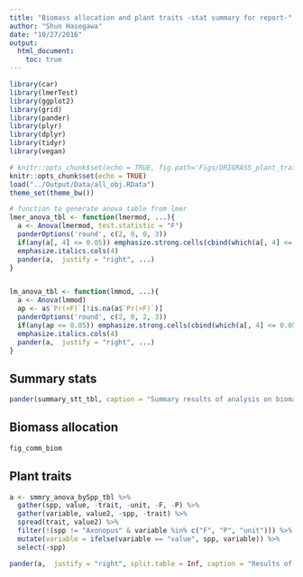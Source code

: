 ```yaml
---
title: "Biomass allocation and plant traits -stat summary for report-"
author: "Shun Hasegawa"
date: "10/27/2016"
output:
  html_document:
    toc: true
---
```


```r
library(car)
library(lmerTest)
library(ggplot2)
library(grid)
library(pander)
library(plyr)
library(dplyr)
library(tidyr)
library(vegan)

# knitr::opts_chunk$set(echo = TRUE, fig.path='Figs/DRIGRASS_plant_trait_', dev=c('pdf', 'png'), dpi = 600)
knitr::opts_chunk$set(echo = TRUE)
load("../Output/Data/all_obj.RData")
theme_set(theme_bw()) 

# function to generate anova table from lmer
lmer_anova_tbl <- function(lmermod, ...){
  a <- Anova(lmermod, test.statistic = "F")
  panderOptions('round', c(2, 0, 0, 3))
  if(any(a[, 4] <= 0.05)) emphasize.strong.cells(cbind(which(a[, 4] <= 0.05), 4))
  emphasize.italics.cols(4)
  pander(a,  justify = "right", ...)
}


lm_anova_tbl <- function(lmmod, ...){
  a <- Anova(lmmod)
  ap <- a$`Pr(>F)`[!is.na(a$`Pr(>F)`)]
  panderOptions('round', c(2, 0, 2, 3))
  if(any(ap <= 0.05)) emphasize.strong.cells(cbind(which(a[, 4] <= 0.05), 4))
  emphasize.italics.cols(4)
  pander(a,  justify = "right", ...)
}


```

## Summary stats

```r
pander(summary_stt_tbl, caption = "Summary results of analysis on biomass allocation: above-ground biomass (ab_biom), below-ground biomass (bl_biom), total biomass (ttl_biom), above:below ratios (ab_rt), below-ground biomass allocation (0-10cm:10-20cm ratio; bl12_rt)")
```


## Biomass allocation

```r
fig_comm_biom
```


## Plant traits

```r
a <- smmry_anova_bySpp_tbl %>% 
  gather(spp, value, -trait, -unit, -F, -P) %>% 
  gather(variable, value2, -spp, -trait) %>% 
  spread(trait, value2) %>% 
  filter(!(spp != "Axonopus" & variable %in% c("F", "P", "unit"))) %>% 
  mutate(variable = ifelse(variable == "value", spp, variable)) %>% 
  select(-spp)

pander(a,  justify = "right", split.table = Inf, caption = "Results of one-way ANOVA for species comparisons and summary with mean±SE. SE is NA when n < 2. Where there was a significant treatment effect at P < 0.05, post-hoc tests were performed. The results of post-hoc comparisons are shown by letters alongside parenthesis.")


```

